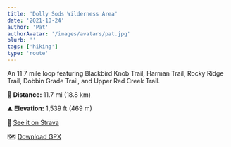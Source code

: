 ```yaml
---
title: 'Dolly Sods Wilderness Area'
date: '2021-10-24'
author: 'Pat'
authorAvatar: '/images/avatars/pat.jpg'
blurb: ''
tags: ['hiking']
type: 'route'
---
```


An 11.7 mile loop featuring Blackbird Knob Trail, Harman Trail, Rocky Ridge Trail, Dobbin Grade Trail, and Upper Red Creek Trail.

🥾 **Distance:** 11.7 mi (18.8 km) 

⛰ **Elevation:** 1,539 ft (469 m)

📍 [See it on Strava](https://www.strava.com/activities/5491860444)

🗺 [Download GPX](data/dolly-sods.gpx)
